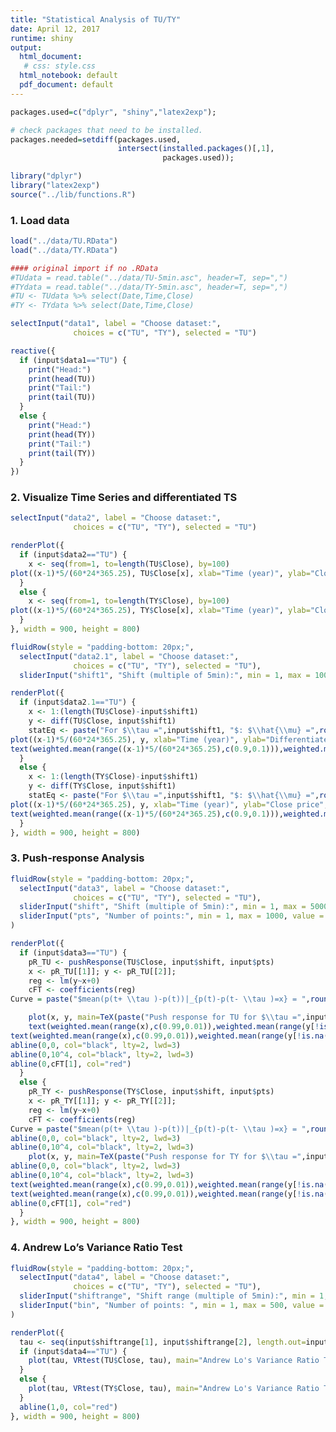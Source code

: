 ```yaml
---
title: "Statistical Analysis of TU/TY"
date: April 12, 2017
runtime: shiny
output: 
  html_document:
   # css: style.css
  html_notebook: default
  pdf_document: default
---
```


```r
packages.used=c("dplyr", "shiny","latex2exp");

# check packages that need to be installed.
packages.needed=setdiff(packages.used, 
                        intersect(installed.packages()[,1], 
                                  packages.used));

library("dplyr")
library("latex2exp")
source("../lib/functions.R")
```

### 1. Load data
```r
load("../data/TU.RData")
load("../data/TY.RData")

#### original import if no .RData
#TUdata = read.table("../data/TU-5min.asc", header=T, sep=",")
#TYdata = read.table("../data/TY-5min.asc", header=T, sep=",")
#TU <- TUdata %>% select(Date,Time,Close)
#TY <- TYdata %>% select(Date,Time,Close)
```

```r
selectInput("data1", label = "Choose dataset:",
              choices = c("TU", "TY"), selected = "TU")

reactive({
  if (input$data1=="TU") {
    print("Head:")
    print(head(TU))
    print("Tail:")
    print(tail(TU))
  }
  else {
    print("Head:")
    print(head(TY))
    print("Tail:")
    print(tail(TY))
  }
})
```

### 2. Visualize Time Series and differentiated TS

```r
selectInput("data2", label = "Choose dataset:",
              choices = c("TU", "TY"), selected = "TU")

renderPlot({
  if (input$data2=="TU") {
    x <- seq(from=1, to=length(TU$Close), by=100)
plot((x-1)*5/(60*24*365.25), TU$Close[x], xlab="Time (year)", ylab="Close price", main="Evolution of TU close price since 1991",type='l')
  }
  else {
    x <- seq(from=1, to=length(TY$Close), by=100)
plot((x-1)*5/(60*24*365.25), TY$Close[x], xlab="Time (year)", ylab="Close price", main="Evolution of TY close price since 1983", type='l')
  }
}, width = 900, height = 800)
```

```r
fluidRow(style = "padding-bottom: 20px;",
  selectInput("data2.1", label = "Choose dataset:",
              choices = c("TU", "TY"), selected = "TU"),
  sliderInput("shift1", "Shift (multiple of 5min):", min = 1, max = 100000, value = 10000))

renderPlot({
  if (input$data2.1=="TU") {
    x <- 1:(length(TU$Close)-input$shift1)
    y <- diff(TU$Close, input$shift1)
    statEq <- paste("For $\\tau =",input$shift1, "$: $\\hat{\\mu} =",round(mean(y),4),"$ and $ \\hat{\\sigma} = ",round(sd(y),4),"$",sep="")
plot((x-1)*5/(60*24*365.25), y, xlab="Time (year)", ylab="Differentiated close price", main="Evolution of differentiated TU close price since 1991", type='l')
text(weighted.mean(range((x-1)*5/(60*24*365.25),c(0.9,0.1))),weighted.mean(range(y),c(0.98,0.02)),labels=TeX(statEq),adj = 0, cex=1)
  }
  else {
    x <- 1:(length(TY$Close)-input$shift1)
    y <- diff(TY$Close, input$shift1)
    statEq <- paste("For $\\tau =",input$shift1, "$: $\\hat{\\mu} =",round(mean(y),4),"$ and $ \\hat{\\sigma} = ",round(sd(y),4),"$",sep="")
plot((x-1)*5/(60*24*365.25), y, xlab="Time (year)", ylab="Close price", main="Evolution of differentiated TY close price since 1983", type='l')
text(weighted.mean(range((x-1)*5/(60*24*365.25),c(0.9,0.1))),weighted.mean(range(y),c(0.98,0.02)),labels=TeX(statEq),adj = 0, cex=1)
  }
}, width = 900, height = 800)
```

### 3. Push-response Analysis

```r
fluidRow(style = "padding-bottom: 20px;",
  selectInput("data3", label = "Choose dataset:",
              choices = c("TU", "TY"), selected = "TU"),
  sliderInput("shift", "Shift (multiple of 5min):", min = 1, max = 50000, value = 25),
  sliderInput("pts", "Number of points:", min = 1, max = 1000, value = 250)
)

renderPlot({
  if (input$data3=="TU") {
    pR_TU <- pushResponse(TU$Close, input$shift, input$pts)
    x <- pR_TU[[1]]; y <- pR_TU[[2]];
    reg <- lm(y~x+0)
    cFT <- coefficients(reg)
Curve = paste("$mean(p(t+ \\tau )-p(t))|_{p(t)-p(t- \\tau )=x} = ",round(cFT[1],3),"( p(t)-p(t-\\tau) )$",sep="")

    plot(x, y, main=TeX(paste("Push response for TU for $\\tau =",input$shift,"$" ,sep="")), xlab=TeX("$x=p(t)-p(t-\\tau)$"), ylab=TeX("$mean(p(t+ \\tau )-p(t))|_{p(t)-p(t- \\tau )=x}$"), type='l')
    text(weighted.mean(range(x),c(0.99,0.01)),weighted.mean(range(y[!is.na(y)]),c(0.96,0.04)),labels=TeX(Curve),adj = 0, cex=1.2)
text(weighted.mean(range(x),c(0.99,0.01)),weighted.mean(range(y[!is.na(y)]),c(0.99,0.01)),labels=TeX(paste("$\\adj.R2 = ",round(summary(reg)$adj.r.squared,3))),adj = 0, cex=1.2)
abline(0,0, col="black", lty=2, lwd=3)
abline(0,10^4, col="black", lty=2, lwd=3)
abline(0,cFT[1], col="red")
  }
  else {
    pR_TY <- pushResponse(TY$Close, input$shift, input$pts)
    x <- pR_TY[[1]]; y <- pR_TY[[2]];
    reg <- lm(y~x+0)
    cFT <- coefficients(reg)
Curve = paste("$mean(p(t+ \\tau )-p(t))|_{p(t)-p(t- \\tau )=x} = ",round(cFT[1],3),"( p(t)-p(t-\\tau) )$",sep="")
abline(0,0, col="black", lty=2, lwd=3)
abline(0,10^4, col="black", lty=2, lwd=3)
    plot(x, y, main=TeX(paste("Push response for TY for $\\tau =",input$shift,"$" ,sep="")), xlab=TeX("$x=p(t)-p(t-\\tau)$"), ylab=TeX("$mean(p(t+ \\tau )-p(t))|_{p(t)-p(t- \\tau )=x}$"), type='l')
abline(0,0, col="black", lty=2, lwd=3)
abline(0,10^4, col="black", lty=2, lwd=3)
text(weighted.mean(range(x),c(0.99,0.01)),weighted.mean(range(y[!is.na(y)]),c(0.96,0.04)),labels=TeX(Curve),adj = 0, cex=1.2)
text(weighted.mean(range(x),c(0.99,0.01)),weighted.mean(range(y[!is.na(y)]),c(0.99,0.01)),labels=TeX(paste("$\\adj.R2 = ",round(summary(reg)$adj.r.squared,3))),adj = 0, cex=1.2)
abline(0,cFT[1], col="red")
  }
}, width = 900, height = 800)
```

### 4. Andrew Lo's Variance Ratio Test

```r
fluidRow(style = "padding-bottom: 20px;",
  selectInput("data4", label = "Choose dataset:",
              choices = c("TU", "TY"), selected = "TU"),
  sliderInput("shiftrange", "Shift range (multiple of 5min):", min = 1, max = 100000, value = c(1, 10000)), 
  sliderInput("bin", "Number of points: ", min = 1, max = 500, value = 150)
)

renderPlot({
  tau <- seq(input$shiftrange[1], input$shiftrange[2], length.out=input$bin)
  if (input$data4=="TU") {
    plot(tau, VRtest(TU$Close, tau), main="Andrew Lo's Variance Ratio Test for TU", xlab=TeX("$\\tau$"),ylab=TeX("$VR(\\tau)$"), type='l')
  }
  else {
    plot(tau, VRtest(TY$Close, tau), main="Andrew Lo's Variance Ratio Test for TY", xlab=TeX("$\\tau$"),ylab=TeX("$VR(\\tau)$"), type='l')
  }
  abline(1,0, col="red")
}, width = 900, height = 800)
```